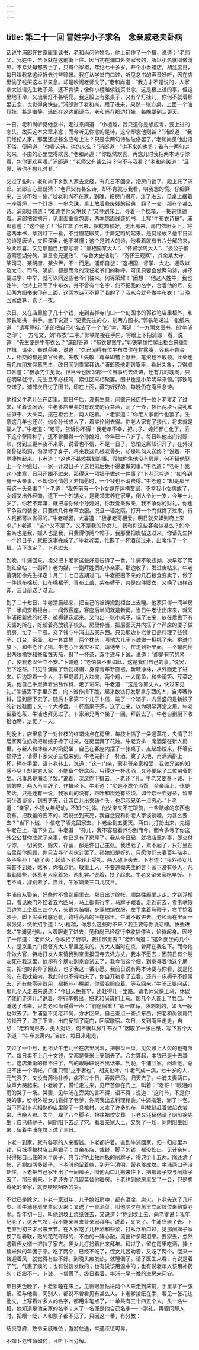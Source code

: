 ```yaml
---
---
---
```

title: 第二十一回 冒姓字小子求名　念亲戚老夫卧病
---

话说牛浦郎在甘露庵里读书，老和尚问他姓名，他上前作了一个揖，说道：“老师父，我姓牛，舍下就在这前街上住。因当初在浦口外婆家长的，所以小名就叫做浦郎。不幸父母都去世了，只有个家祖，年纪七十多岁，开个小香蜡店，胡乱度日，每日叫我拿这经折去讨些赊帐。我打从学堂门口过，听见念书的声音好听，因在店里偷了钱买这本书来念。却是吵闹老师父了。”老和尚道：“我方才不是说的，人家拿大钱请先生教子弟，还不肯读；像你小檀越偷钱买书念，这是极上进的事。但这里地下冷，又琉璃灯不甚明亮。我这殿上有张桌子，又有个灯挂儿，你何不就着那里去念，也觉得爽快些。”浦郎谢了老和尚，跟了进来，果然一张方桌，上面一个油灯挂，甚是幽静。浦郎在这边厢读书，老和尚在那边打坐，每晚要到三更天。

一日，老和尚听见他念书，走过来问道：“小檀越，我只道你是想应考，要上进的念头，故买这本文章来念；而今听见你念的是诗，这个却念他则甚？”浦郎道：“我们经纪人家，那里还想甚么应考上进？只是念两句诗破破俗罢了。”老和尚见他出语不俗，便问道：”你看这诗，讲的来么？”浦郎道：“讲不来的也多；若有一两句讲的来，不由的心里觉得欢喜。”老和尚道：“你既然欢喜，再念几时我把两本诗与你看，包你更欢喜哩。”浦郎道：“老师父有甚么诗？何不与我看？”老和尚笑道：“且慢，等你再想几时看。”

又过了些时，老和尚下乡到人家去念经，有几日不回来，把房门锁了，殿上托了浦郎。浦郎自心里疑猜：“老师父有甚么诗，却不肯就与我看，哄我想的慌。仔细算来，三讨不如一偷。”趁老和尚不在家，到晚，把房门掇开，走了进去。见桌上摆着一座香炉，一个灯盏，一串念珠，桌上放着些废残的经典，翻了一交，那有个甚么诗。浦郎疑惑道：“难道老师父哄我？”又寻到床上，寻着一个枕箱，一把铜锁锁着。浦郎把锁捵开，见里面重重包裹，两本锦面线装的书，上写“牛布衣诗稿”。浦郎喜道：“这个是了！”慌忙拿了出来，把枕箱锁好，走出房来，房门依旧关上。将这两本书，拿到灯下一看，不觉眉花眼笑，手舞足蹈的起来。是何缘故？他平日读的诗是唐诗，文理深奥，他不甚懂；这个是时人的诗，他看着就有五六分解的来，故此欢喜。又见那题目上都写着：“呈相国某大人”、“怀督学周大人”、“娄公子偕游莺脰湖分韵，兼呈令兄通政”、“与鲁太史话别”、“寄怀王观察”，其余某太守、某司马、某明府、某少尹，不一而足。浦郎自想：“这相国、督学、太史、通政以及太守、司马、明府，都是而今的现任老爷们的称呼。可见只要会做两句诗，并不要进学、中举，就可以同这些老爷们往来。何等荣耀！”因想：“他这人姓牛，我也姓牛。他诗上只写了牛布衣，并不曾有个名字，何不把我的名字，合着他的号，刻起两方图书来印在上面，这两本诗可不算了我的了？我从今就号做牛布衣！”当晚回家盘算，喜了一夜。

次日，又在店里偷了几十个钱，走到吉祥寺门口一个刻图书的郭铁笔店里柜外，和郭铁笔拱一拱手，坐下说道：“要费先生的心，刻两方图书。”郭铁笔递过一张纸来道：“请写尊衔。”浦郎把自己小名去了一个“郎”字，写道：“一方阴文图书，刻‘牛浦之印’；一方阳文，刻“布衣”二字。”郭铁笔接在手内，将眼上下把浦郎一看，说道：“先生便是牛布衣么？”浦郎答道：“布衣是贱字。”郭铁笔慌忙爬出柜台来重新作揖，请坐，奉过茶来，说道：“久已闻得有位牛布衣住在甘露庵，容易不肯会人，相交的都是贵官长者。失敬！失敬！尊章即镌上献丑，笔资也不敢领。此处也有几位朋友仰慕先生，改日同到贵寓拜访。”浦郎恐他走到庵里，看出爻象，只得顺口答道：“极承先生见爱。但目今也因邻郡一位当事约去做诗，还有几时耽阁，只在明早就行。先生且不必枉驾，索性回来相聚罢。图书也是小弟明早来领。”郭铁笔应诺了。浦郎次日讨了图书，印在上面，藏的好好的。每晚仍在庵里念诗。

他祖父牛老儿坐在店里。那日午后，没有生意，间壁开米店的一位卜老爹走了过来，坐着说闲话。牛老爹店里卖的有现成的百益酒，荡了一壶，拨出两块豆腐乳和些笋干、大头菜，摆在柜台上，两人吃着。卜老爹道：“你老人家而今也罢了。生意这几年也还兴。你令孙长成人了，着实怜悧去得。你老人家有了接代，将来就是福人了。”牛老道：“老哥，告诉你不得！我老年不幸，把儿子、媳妇都亡化了，丢下这个孽障种子，还不曾娶得一个孙媳妇，今年已十八岁了。每日叫他出门讨赊账，付到三更半夜不来家，说着也不信，不是一日了。恐怕这厮知识开了，在外没脊骨钻狗洞，淘渌坏了身子，将来我这几根老骨头，却是叫何人送终？”说着，不觉凄惶起来。卜老道：“这也不甚难摆划的事。假如你焦他没有房屋，何不替他娶上一个孙媳妇，一家一计过日子？这也前后免不得要做的事。”牛老道：“老哥！我这小生意，日用还餬不过来，那得这一项银子做这一件事？”卜老沉吟道：“如令到有一头亲事，不知你可情愿？若情愿时，一个钱也不消费得。”牛老道：“却是那里有这一头亲事？”卜老道：“我先前有一个小女嫁在运槽贾家，不幸我小女病故了，女婿又出外经商，遗下一个外甥女，是我领来养在家里，倒大令孙一岁，今年十九岁了，你若不弃嫌，就把与你做个孙媳妇，你我爱亲做亲，我不争你的财礼，你也不争我的装奁，只要做几件布草衣服。况且一墙之隔，打开一个门就搀了过来，行人钱都可以省得的。”牛老听罢，大喜道：“极承老哥相爱。明日就央媒到府上来求。”卜老道：“这个又不是了。又不是我的孙女儿，我和你这些客套做甚么？如今主亲也是我，媒人也是我，只费得你两个帖子。我那里把庚帖送过来，你请先生择一个好日子，就把这事完成了。”牛老听罢，忙斟了一杯酒送过来，出席作了一个揖。当下说定了，卜老过去。

到晚，牛浦回来，祖父把卜老爹这些好意告诉了一番。牛浦不敢违拗，次早写了两副红全帖：一副拜卜老为媒，一副拜姓贾的小亲家。那边收了，发过庚帖来。牛老请阴阳徐先生择定十月二十七日吉期过门。牛老把囤下来的几石粮食变卖了，做了一件绿布棉袄、红布棉裙子、青布上盖、紫布裤子，共是四件暖衣，又换了四样首饰，三日前送了过去。

到了二十七日，牛老清晨起来，把自己的被褥搬到柜台上去睡。他家只得一间半房子：半间安着柜台，一间做客座，客座后半间就是新房。当日牛老让出床来，就同牛浦把新做的帐子、被褥铺迭起来。又匀出一张小桌子，端了进来，放在后檐下有天窗的所在，好趁着亮放镜子梳头。房里停当，把后面天井内搭了个芦席的厦子做厨房。忙了一早晨。交了钱与牛浦出去买东西。只见那边卜老爹已是料理了些镜子、灯台、茶壶，和一套盆桶，两个枕头，叫他大儿子卜诚做一担挑了来。挑进门放下，和牛老作了揖。牛老心里着实不安，请他坐下，忙走到柜里面，一个罐内倒出两块橘饼和些蜜饯天茄，斟了一杯茶，双手递与卜诚，说道：“却是有劳的紧了，使我老汉坐立不安。”卜诚道：“老伯快不要如此，这是我们自己的事。”说罢，坐下吃茶。只见牛浦戴了新瓦楞帽，身穿青布新直裰，新鞋净袜，从外面走了进来。后边跟着一个人，手里提着几大块肉，两个鸡，一大尾鱼，和些闽笋、芹菜之类。他自己手里捧着油盐作料，走了进来。牛老道：“这是你舅丈人，快过来见礼。”牛浦丢下手里东西，向卜诚作揖下跪，起来数钱打发那拿东西的人，自捧著作料，送到厨下去了。随后卜家第二个儿子卜信，端了一个箱子，内里盛的是新娘子的针线鞋面；又一个大捧盘，十杯高果子茶，送了过来，以为明早拜堂之用。牛老留着吃茶，牛浦也拜见过了。卜家弟兄两个坐了一回，拜辞去了。牛老自到厨下收拾酒席，足忙了一天。

到晚上，店里拿了一对长枝的红蜡烛点在房里，每枝上插了一朵通草花，央情了邻居家两位奶奶把新娘子搀了过来，在房里拜了花烛。牛老安排一席酒菜在新人房里，与新人和搀新人的奶奶坐；自己在客座内摆了一张桌子，点起蜡烛来，杯箸安排停当，请得卜家父子三位来到。牛老先斟了一杯酒，奠了天地，再满满斟上一杯，捧在手里，请卜老转上，说道：“这一门亲，蒙老哥亲家相爱，我做兄弟的知感不尽！却是穷人家，不能备个好席面，只得这一杯水酒，又还要屈了二位舅爷的坐。凡事总是海涵了罢。”说着，深深作下揖去。卜老还了礼。牛老又要奉卜诚、卜信的席，两人再三辞了，作揖坐下。牛老道：“实是不成个酒馔。至亲面上，休要笑话。只是还有一说，我家别的没有，茶叶和炭还有些须。如今煨一壶好茶，留亲家坐着谈谈，到五更天，让两口儿出来磕个头，也尽我兄弟一点穷心。”卜老道：“亲家，外甥女年纪幼，不知个礼体，他父亲又不在跟前，一些赔嫁的东西也没有，把我羞的要不的。若说坐到天亮，我自恁要和你老人家谈谈哩，为甚么要去？”当下卜诚、卜信吃了酒先回家去。卜老坐到五更天。两口儿打扮出来，先请牛老在上，磕下头去。牛老道：“孙儿，我不容易看养你到而今。而今多亏了你这外公公替你成就了亲事，你已是有了房屋了。我从今日起，就把店里的事，即交付与你。一切买卖、赊欠、存留，都是你自己主张。我也老了，累不起了，只好坐在店里帮你照顾，你只当寻个老伙计罢了。孙媳妇是好的。只愿你们夫妻百年偕老，多子多孙！”磕了头；起请卜老爹转上受礼，两人磕下头去。卜老道：“我外孙女儿有甚不到处，姑爷，你指点他。敬重上人，不要违拗夫主的言；家下没有多人，凡事勤慎些，休惹老人家着急。两礼罢。”说着，扶了起来。牛老又留亲家吃早饭。卜老不肯，辞别去了。自此，牛家嫡亲三口儿度日。

牛浦自从娶亲，好些时不曾到庵里去。那日出讨赊帐，顺路往庵里走走。才到浮桥口，看见庵门外拴着五六匹马，马上都有行李，马牌子跟着。走近前去，看韦驮殿西边凳上坐着三四个人，头戴大毡帽，身穿紬绢衣服，左手拿着马鞭子，右手捻着须子，脚下尖头粉底皂靴，跷得高高的坐在那里。牛浦不敢进去。老和尚在里面一眼张见，慌忙招手道：“小檀越，你怎么这些时不来？我正要等你说话哩。快些进来。”牛浦见他叫，大着胆走了进去，见和尚已经将行李收拾停当，恰待起身。因吃了一惊道：“老师父，你收拾了行李，要往那里去？”老和尚道：“这外面坐的几个人，是京里九门提督齐大人那里差来的。齐大人当时在京，曾拜在我名下。而今他升做大官，特地打发人来请我到京里报国寺去做方丈。我本不愿去；因前日有个朋友死在我这里，他却有个朋友到京会试去了，我今借这个便，到京寻着他这个朋友，把他的丧奔了回去，也了我这一番心愿。我前日说有两本诗要与你看，就是他的，在我枕箱内。我此时也不得功夫了，你自开箱拿了去看。还有一床褥子不好带去，还有些零碎器用，都把与小檀越，你替我照应着，等我回来。”牛浦正要问话，那几个人走进来说道：“今日天色甚早，还赶得几十里路。请老师父快上马，休误了我们走道儿。”说着，将行李搬出，把老和尚簇拥上马。那几个人都上了牲口。牛浦送了出来，只向老和尚说得一声：“前途保重！”那一群马，泼刺刺的，如飞一般也似去了。牛浦望不见老和尚，方才回来，自己查点一查点东西，把老和尚锁房门的锁开了，取了下来，出门反锁了庵门，回家歇宿。次日，又到庵里走走，自想：“老和尚已去，无人对证，何不就认做牛布衣？”因取了一张白纸，写下五个大字道：“牛布衣寓内。”自此，每日来走走。

又过了一个月，他祖父牛老儿坐在店里闲着，把帐盘一盘，见欠账上人欠的也有限了。每日卖不上几十文钱，又都是柴米上支销去了。合共算起，本钱已是十去其七。这店渐渐的撑不住了，气的眼睁睁说不出话来。到晚，牛浦回家，问着他，总归不出一个清帐，口里只管“之乎者也”，胡支扯叶。牛老气成一病，七十岁的人，元气衰了，又没有药物补养，病不过十日，寿数已尽，归天去了。牛浦夫妻两口，放声大哭起来。卜老听了，慌忙走过来，见尸首停在门上，叫着：“老哥！”眼泪如雨的哭了一场。哭罢，见牛浦在旁哭的言不得，语不得；说道：“这时节，不是你哭的事。吩咐外甥女儿看好了老爹，你同我出去料理棺衾。”牛浦揩泪，谢了卜老。当下同到卜老相熟的店里赊了一具棺材，又拿了许多的布，叫裁缝赶着做起衣裳来，当晚入殓。次早，雇了八个脚子，抬往祖坟安葬。卜老又还替他请了阴阳徐先生；自己骑驴子，同阴阳下去点了穴。看着亲家入土，又哭了一场，同阴阳生回来；留着牛浦在坟上过了三日。

卜老一到家，就有各项的人来要钱。卜老都许着。直到牛浦回家，归一归店里本钱，只抵得棺材店五两银子；其余布店、裁缝、脚子的钱，都没处出。无计奈何，只得把自己住的间半房子，典与浮桥上抽闸板的闸牌子，得典价十五两。除还清了帐，还剩四两多银子。卜老叫他留着些，到开年清明，替老爹成坟。牛浦两口子没处住，卜老把自己家里出了一间房子，叫他两口儿搬来住下，把那房子交与闸牌子去了。那日搬来，卜老还办了几碗菜替他暖房。卜老也到他房里坐了一会，只是想着死的亲家，就要哽哽咽咽的哭。

不觉已是除夕。卜老一家过年，儿子媳妇房中，都有酒席、炭火。卜老先送了几斤炭，叫牛浦在房里生起火来；又送了一桌酒菜，叫他除夕在房里立起牌位来祭奠老爹。新年初一日，叫他到坟上烧纸钱去，又说道：“你到坟上去，向老爹说：我年纪老了，这天气冷，我不能亲自来替亲家拜年。”说着，又哭了。牛浦应诺了去。卜老直到初三才出来贺节。在人家吃了几杯酒和些菜，打从浮桥口过，见那闸牌子家换了新春联，贴的花花碌碌的，不由的一阵心酸，流出许多眼泪来。要家去，忽然遇着侄女婿一把拉了家去。侄女儿打扮着出来拜年。拜过了，留在房里吃酒，捧上糯米做的年团子来。吃了两个，已经不吃了，侄女儿苦劝着，又吃了两个。回来一路迎着风，就觉得有些不好。到晚头疼发热，就睡倒了。请了医生来看，有说是着了气，气裹了痰的；也有说该发散的；也有说该用温中的；也有说老年人该用补药的；纷纷不一。卜诚、卜信慌了，终日看着。牛浦一早一晚的进房来问安。

那日天色晚了，卜老爹睡在床上，见窗眼里钻进两个人来走到床前，手里拿了一张纸，递与他看；问别人，都说不曾看见有甚么人。卜老爹接纸在手，看见一张花边批文，上写着许多人的名字，都用朱笔点了，一单共有三十四五个人。头一名牛相，他知道是他亲家的名字；未了一名便是他自己名字──卜崇礼。再要问那人时，把眼一眨，人和票子都不见了。只因这一番，有分教：

结交官府，致令亲戚难依；遨游仕途，幸遇宗谊可靠。

不知卜老性命如何，且听下回分解。

